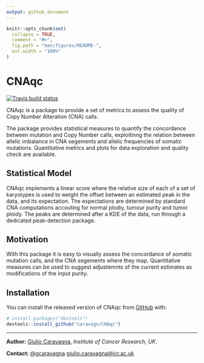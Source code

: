 ```yaml
---
output: github_document
---
```


<!-- README.md is generated from README.Rmd. Please edit that file -->

```r
knitr::opts_chunk$set(
  collapse = TRUE,
  comment = "#>",
  fig.path = "man/figures/README-",
  out.width = "100%"
)
```

# CNAqc

<!-- badges: start -->
[![Travis build status](https://travis-ci.org/caravagn/CNAqc.svg?branch=master)](https://travis-ci.org/caravagn/CNAqc)
<!-- badges: end -->


CNAqc is a package to provide a set of metrics to assess the quality of 
Copy Number Alteration (CNA) calls.

The package provides statistical measures to quantify the concordance 
between mutation and Copy Number calls, exploitinng the relation 
between allelic imbalance in CNA segements and allelic frequencies 
of somatic mutations. Quantitative metrics and plots for data 
exploration and quality check are available.

Statistical Model
-----------------
CNAqc implements a linear score where the relative size of each of a
set of karyotypes is used to weight the offset between an estimated
peak in the data, and its expectation. The expectations are determined
by standard CNA computations accouting for normal plodiy, tumour purity
and tumor ploidy. The peaks are determined after a KDE of the data, run
through a dedicated peak-detection package.

Motivation
----------
With this package it is easy to visually assess the concordance of
somatic mutation calls, and the CNA segements where they map. Quantitative
measures can be used to suggest adjustemnts of the current estimates
as modifications of the input purity.



## Installation

You can install the released version of CNAqc from [GitHub](https://github.com/) with:

``` r
# install.packages("devtools")
devtools::install_github("caravagn/CNAqc")
```

***
**Author:** [Giulio Caravagna](https://sites.google.com/site/giuliocaravagna/), _Institute of Cancer Research, UK_.

**Contact:** [@gcaravagna](https://twitter.com/gcaravagna) [giulio.caravagna@icr.ac.uk](mailto:giulio.caravagna@icr.ac.uk)

